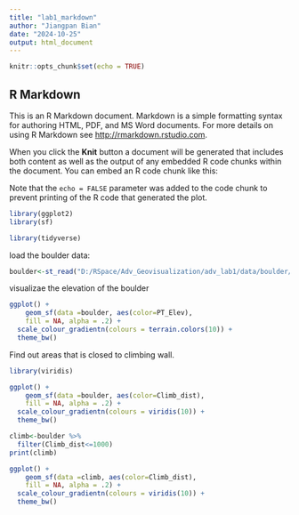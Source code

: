 ```yaml
---
title: "lab1_markdown"
author: "Jiangpan Bian"
date: "2024-10-25"
output: html_document
---
```


```r
knitr::opts_chunk$set(echo = TRUE)
```

## R Markdown

This is an R Markdown document. Markdown is a simple formatting syntax for authoring HTML, PDF, and MS Word documents. For more details on using R Markdown see <http://rmarkdown.rstudio.com>.

When you click the **Knit** button a document will be generated that includes both content as well as the output of any embedded R code chunks within the document. You can embed an R code chunk like this:

Note that the `echo = FALSE` parameter was added to the code chunk to prevent printing of the R code that generated the plot.

```r
library(ggplot2)
library(sf)

library(tidyverse)

```
load the boulder data:
```r
boulder<-st_read("D:/RSpace/Adv_Geovisualization/adv_lab1/data/boulder/BoulderSocialMedia.shp")
```
visualizae the elevation of the boulder

```r
ggplot() +
    geom_sf(data =boulder, aes(color=PT_Elev),
    fill = NA, alpha = .2) +
  scale_colour_gradientn(colours = terrain.colors(10)) +  
  theme_bw()
```
Find out areas that is closed to climbing wall.

```r
library(viridis)

ggplot() +
    geom_sf(data =boulder, aes(color=Climb_dist),
    fill = NA, alpha = .2) +
  scale_colour_gradientn(colours = viridis(10)) +  
  theme_bw()

climb<-boulder %>%
  filter(Climb_dist<=1000)
print(climb)

ggplot() +
    geom_sf(data =climb, aes(color=Climb_dist),
    fill = NA, alpha = .2) +
  scale_colour_gradientn(colours = viridis(10)) +  
  theme_bw()


```
